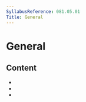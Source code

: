 ```yaml
---
SyllabusReference: 081.05.01
Title: General
---
```


# General

## Content

- <Link href="081.05.01.01" />
- <Link href="081.05.01.02" />
- <Link href="081.05.01.03" />
